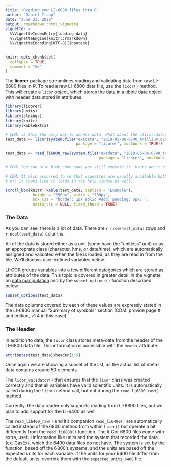 ```yaml
---
title: "Reading raw LI-6800 files into R"
author: "Daniel Trupp"
date: "June 23, 2020"
output: rmarkdown::html_vignette
vignette: >
  %\VignetteIndexEntry{loading-data}
  %\VignetteEngine{knitr::rmarkdown}
  %\VignetteEncoding[UTF-8]{inputenc}
---
```


```r
knitr::opts_chunk$set(
  collapse = TRUE,
  comment = "#>"
)
```

The **licorer** package streamlines reading and validating data from raw LI-6800 files in *R*. To read a raw LI-6800 data file, use the `licor()` method. This will create a `licor` object, which stores the data in a tibble data object with header data stored in attributes.  


```r
library(licorer)
library(units)
library(stringr)
library(knitr)
library(kableExtra)

# CDM: is this the only way to access data. What about the utils::data() function rather than system.file()?
test_data <- licor(system.file("extdata", "2019-05-06-0740_trillium_ovatum", 
                               package = "licorer", mustWork = TRUE))

```

```r
test_data <- read_li6800_raw(system.file("extdata", "2019-05-06-0740_trillium_ovatum", 
                                         package = "licorer", mustWork = TRUE))
```

```r
# CDM: You can also hide some code yet still execute it. Users don't really need to see code to make the table output

# CDM: It also occurred to me that vignettes are usually available both as HTML and PDF. What does scroll_box() do in PDF?
# DT: It looks like it loads in the help window as well. 

scroll_box(knitr::kable(test_data, caption = "Example"),
            height = "250px", width = "700px", 
            box_css = "border: 1px solid #ddd; padding: 5px; ", 
            extra_css = NULL, fixed_thead = TRUE)
```

### The Data

As you can see, there is a lot of data. There are `r nrow(test_data)` rows and `r ncol(test_data)` columns. 

All of the data is stored either as a unit (some have the "unitless" unit) or as an approprate class (character, hms, or date/time), which are automatically assigned and validated when the file is loaded, as they are read in from the file. We'll discuss user-defined variables below.

LI-COR groups variables into a few different categories which are stored as attributes of the data. This topic is covered in greater detail in the vignette on [data manipulation](data-manipulation.html) and by the `subset_options()` function described below.

```r
subset_options(test_data)
```

The data columns covered by each of these values are expressly stated in the LI-6800 manual "Summary of symbols" section (CDM: provide page # and edition, v1.4 in this case).  

### The Header

In addition to data, the `licor` class stores meta-data from the header of the LI-6800 data file. This information is accessible with the `header` attribute.

```r
attributes(test_data)$header[1:5]
```

Once again we are showing a subset of the list, as the actual list of meta-data
contains around 50 elements. 


The `licor_validator()` that ensures that the `licor` class was created correctly and that all variables have valid scientific units. It is automatically called during the `licor` method call, but not during the `read_li6800_raw()` method.

Currently, the data reader only supports reading from LI-6800 files, but we 
plan to add support for the LI-6400 as well.


The `read_li6400_raw()` and it's companion `read_li6400()` are automatically called instead of the 6800 method from within `licor()` but operate a bit differently from the `read_li6800()` function. The li-Cor 6800 files come with extra, useful information like units and the system that recorded the data (ex. GasEx), which the 6400 data files do not have. The system is set by the function, based off the 6800's systems, and the units are based off the expected units for each variable. If the units for your 6400 file differ from the default units, override them with the `expected_units_6400` file.
